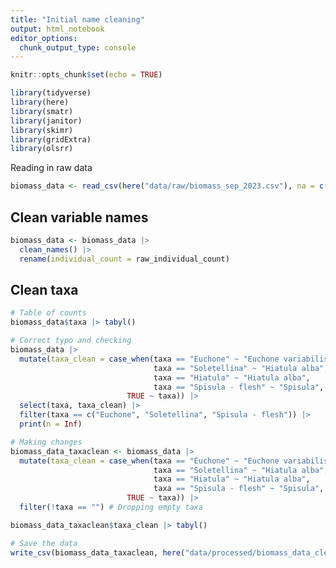 ```yaml
---
title: "Initial name cleaning"
output: html_notebook
editor_options: 
  chunk_output_type: console
---
```


```r
knitr::opts_chunk$set(echo = TRUE)

library(tidyverse)
library(here)
library(smatr)
library(janitor)
library(skimr)
library(gridExtra)
library(olsrr)
```

Reading in raw data

```r
biomass_data <- read_csv(here("data/raw/biomass_sep_2023.csv"), na = c('#DIV/0!', 'NA'))
```

## Clean variable names

```r
biomass_data <- biomass_data |> 
  clean_names() |>
  rename(individual_count = raw_individual_count)
``` 

## Clean taxa

```r
# Table of counts
biomass_data$taxa |> tabyl()

# Correct typo and checking
biomass_data |> 
  mutate(taxa_clean = case_when(taxa == "Euchone" ~ "Euchone variabilis",
                                taxa == "Soletellina" ~ "Hiatula alba",
                                taxa == "Hiatula" ~ "Hiatula alba",
                                taxa == "Spisula - flesh" ~ "Spisula",
                          TRUE ~ taxa)) |> 
  select(taxa, taxa_clean) |> 
  filter(taxa == c("Euchone", "Soletellina", "Spisula - flesh")) |>
  print(n = Inf)

# Making changes
biomass_data_taxaclean <- biomass_data |> 
  mutate(taxa_clean = case_when(taxa == "Euchone" ~ "Euchone variabilis",
                                taxa == "Soletellina" ~ "Hiatula alba",
                                taxa == "Hiatula" ~ "Hiatula alba",
                                taxa == "Spisula - flesh" ~ "Spisula",
                          TRUE ~ taxa)) |>
  filter(!taxa == "") # Dropping empty taxa

biomass_data_taxaclean$taxa_clean |> tabyl()

# Save the data
write_csv(biomass_data_taxaclean, here("data/processed/biomass_data_cleannames.csv"))
``` 

